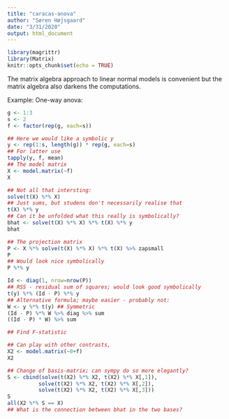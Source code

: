 ```yaml
---
title: "caracas-anova"
author: "Søren Højsgaard"
date: "3/31/2020"
output: html_document
---
```


```r
library(magrittr)
library(Matrix)
knitr::opts_chunk$set(echo = TRUE)
```

The matrix algebra approach to linear normal models is convenient but the matrix algebra also darkens the computations. 

Example: One-way anova:

```r
g <- 1:3
s <- 2
f <- factor(rep(g, each=s))

## Here we would like a symbolic y
y <- rep(1:s, length(g)) * rep(g, each=s)
## For latter use
tapply(y, f, mean)
## The model matrix
X <- model.matrix(~f)  
X
```

```r
## Not all that intersting:
solve(t(X) %*% X)
## Just sums, but studens don't necessarily realise that
t(X) %*% y 
## Can it be unfolded what this really is symbolically?
bhat <- solve(t(X) %*% X) %*% t(X) %*% y
bhat
```

```r
## The projection matrix
P <- X %*% solve(t(X) %*% X) %*% t(X) %>% zapsmall
P
## Would look nice symbolically
P %*% y
```

```r
Id <- diag(1, nrow=nrow(P))
## RSS - residual sum of squares; would look good symbolically
t(y) %*% (Id - P) %*% y
## Alternative formula; maybe easier - probably not:
W <- y %*% t(y) ## Symmetric
(Id - P) %*% W %>% diag %>% sum
((Id - P) * W) %>% sum
```

```r
## Find F-statistic
```


```r
## Can play with other contrasts,
X2 <- model.matrix(~0+f)
X2
```

```r
## Change of basis-matrix; can sympy do so more elegantly?
S <- cbind(solve(t(X2) %*% X2, t(X2) %*% X[,1]),
          solve(t(X2) %*% X2, t(X2) %*% X[,2]),
          solve(t(X2) %*% X2, t(X2) %*% X[,3]))
S
all(X2 %*% S == X)
## What is the connection between bhat in the two bases?
```







